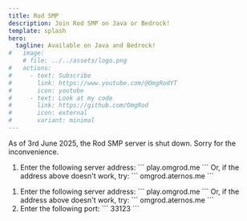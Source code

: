 ```yaml
---
title: Rod SMP
description: Join Rod SMP on Java or Bedrock!
template: splash
hero:
  tagline: Available on Java and Bedrock!
#   image:
    # file: ../../assets/logo.png
#   actions:
#     - text: Subscribe
#       link: https://www.youtube.com/@OmgRodYT
#       icon: youtube
#     - text: Look at my code
#       link: https://github.com/OmgRod
#       icon: external
#       variant: minimal
---
```



<Aside type="caution">As of 3rd June 2025, the Rod SMP server is shut down. Sorry for the inconvenience.</Aside>

<Tabs>
  <TabItem label="Java">
    <Steps>
      <ol>
        <li>
          Enter the following server address:
          ```
          play.omgrod.me
          ```
          Or, if the address above doesn't work, try:
          ```
          omgrod.aternos.me
          ```
        </li>
      </ol>
    </Steps>
  </TabItem>

  <TabItem label="Bedrock">
    <Steps>
      <ol>
        <li>
          Enter the following server address:
          ```
          play.omgrod.me
          ```
          Or, if the address above doesn't work, try:
          ```
          omgrod.aternos.me
          ```
        </li>
        <li>
          Enter the following port:
          ```
          33123
          ```
        </li>
      </ol>
    </Steps>
  </TabItem>
</Tabs>
